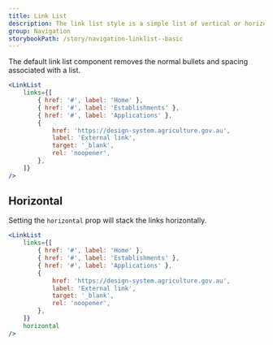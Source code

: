```yaml
---
title: Link List
description: The link list style is a simple list of vertical or horizontal links used for site navigation. It is used to order information for users.
group: Navigation
storybookPath: /story/navigation-linklist--basic
---
```


The default link list component removes the normal bullets and spacing associated with a list.

```jsx live
<LinkList
	links={[
		{ href: '#', label: 'Home' },
		{ href: '#', label: 'Establishments' },
		{ href: '#', label: 'Applications' },
		{
			href: 'https://design-system.agriculture.gov.au',
			label: 'External link',
			target: '_blank',
			rel: 'noopener',
		},
	]}
/>
```

## Horizontal

Setting the `horizontal` prop will stack the links horizontally.

```jsx live
<LinkList
	links={[
		{ href: '#', label: 'Home' },
		{ href: '#', label: 'Establishments' },
		{ href: '#', label: 'Applications' },
		{
			href: 'https://design-system.agriculture.gov.au',
			label: 'External link',
			target: '_blank',
			rel: 'noopener',
		},
	]}
	horizontal
/>
```
